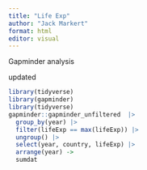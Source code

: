 ```yaml
---
title: "Life Exp"
author: "Jack Markert"
format: html
editor: visual
---
```


Gapminder analysis

updated

```r
library(tidyverse)
library(gapminder)
library(tidyverse)
gapminder::gapminder_unfiltered  |> 
  group_by(year) |>
  filter(lifeExp == max(lifeExp)) |>
  ungroup() |>
  select(year, country, lifeExp) |>
  arrange(year) ->
  sumdat


```
